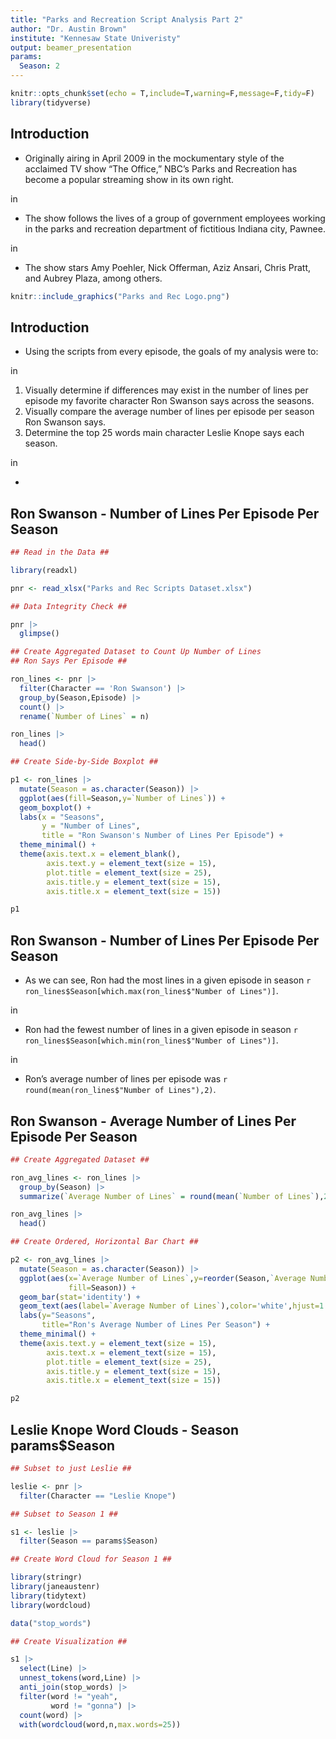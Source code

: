 ```yaml
---
title: "Parks and Recreation Script Analysis Part 2"
author: "Dr. Austin Brown"
institute: "Kennesaw State Univeristy"
output: beamer_presentation
params:
  Season: 2
---
```


```r
knitr::opts_chunk$set(echo = T,include=T,warning=F,message=F,tidy=F)
library(tidyverse)
```

## Introduction

- Originally airing in April 2009 in the mockumentary style of the acclaimed TV show "The Office," NBC's Parks and Recreation has become a popular streaming show in its own right.

\vskip 0.10 in

- The show follows the lives of a group of government employees working in the parks and recreation department of fictitious Indiana city, Pawnee.

\vskip 0.10 in

- The show stars Amy Poehler, Nick Offerman, Aziz Ansari, Chris Pratt, and Aubrey Plaza, among others.

```r
knitr::include_graphics("Parks and Rec Logo.png")
```

## Introduction

- Using the scripts from every episode, the goals of my analysis were to:

\vskip 0.10 in

1. Visually determine if differences may exist in the number of lines per episode my favorite character Ron Swanson says across the seasons.
2. Visually compare the average number of lines per episode per season Ron Swanson says.
3. Determine the top 25 words main character Leslie Knope says each season.

\vskip 0.10 in

- \textit{\underline{Let's get started!!}}

## Ron Swanson - Number of Lines Per Episode Per Season

```r

## Read in the Data ##

library(readxl)

pnr <- read_xlsx("Parks and Rec Scripts Dataset.xlsx")

## Data Integrity Check ##

pnr |>
  glimpse()

## Create Aggregated Dataset to Count Up Number of Lines 
## Ron Says Per Episode ##

ron_lines <- pnr |>
  filter(Character == 'Ron Swanson') |>
  group_by(Season,Episode) |>
  count() |>
  rename(`Number of Lines` = n)

ron_lines |>
  head()

## Create Side-by-Side Boxplot ##

p1 <- ron_lines |>
  mutate(Season = as.character(Season)) |>
  ggplot(aes(fill=Season,y=`Number of Lines`)) +
  geom_boxplot() +
  labs(x = "Seasons",
       y = "Number of Lines",
       title = "Ron Swanson's Number of Lines Per Episode") +
  theme_minimal() +
  theme(axis.text.x = element_blank(),
        axis.text.y = element_text(size = 15),
        plot.title = element_text(size = 25),
        axis.title.y = element_text(size = 15),
        axis.title.x = element_text(size = 15))

```
```r
p1
```

## Ron Swanson - Number of Lines Per Episode Per Season

- As we can see, Ron had the most lines in a given episode in season `r ron_lines$Season[which.max(ron_lines$"Number of Lines")] `.

\vskip 0.10 in

- Ron had the fewest number of lines in a given episode in season `r ron_lines$Season[which.min(ron_lines$"Number of Lines")] `.

\vskip 0.10 in

- Ron's average number of lines per episode was `r round(mean(ron_lines$"Number of Lines"),2) `.

## Ron Swanson - Average Number of Lines Per Episode Per Season

```r
## Create Aggregated Dataset ##

ron_avg_lines <- ron_lines |>
  group_by(Season) |>
  summarize(`Average Number of Lines` = round(mean(`Number of Lines`),2))

ron_avg_lines |>
  head()

## Create Ordered, Horizontal Bar Chart ##

p2 <- ron_avg_lines |>
  mutate(Season = as.character(Season)) |>
  ggplot(aes(x=`Average Number of Lines`,y=reorder(Season,`Average Number of Lines`),
             fill=Season)) +
  geom_bar(stat='identity') +
  geom_text(aes(label=`Average Number of Lines`),color='white',hjust=1.5) +
  labs(y="Seasons",
       title="Ron's Average Number of Lines Per Season") +
  theme_minimal() +
  theme(axis.text.y = element_text(size = 15),
        axis.text.x = element_text(size = 15),
        plot.title = element_text(size = 25),
        axis.title.y = element_text(size = 15),
        axis.title.x = element_text(size = 15))
```
```r
p2
```

## Leslie Knope Word Clouds - Season params$Season

```r
## Subset to just Leslie ##

leslie <- pnr |>
  filter(Character == "Leslie Knope")

## Subset to Season 1 ##

s1 <- leslie |>
  filter(Season == params$Season)

## Create Word Cloud for Season 1 ##

library(stringr)
library(janeaustenr)
library(tidytext)
library(wordcloud)

data("stop_words")

## Create Visualization ##

s1 |>
  select(Line) |>
  unnest_tokens(word,Line) |>
  anti_join(stop_words) |>
  filter(word != "yeah",
         word != "gonna") |>
  count(word) |>
  with(wordcloud(word,n,max.words=25))
```